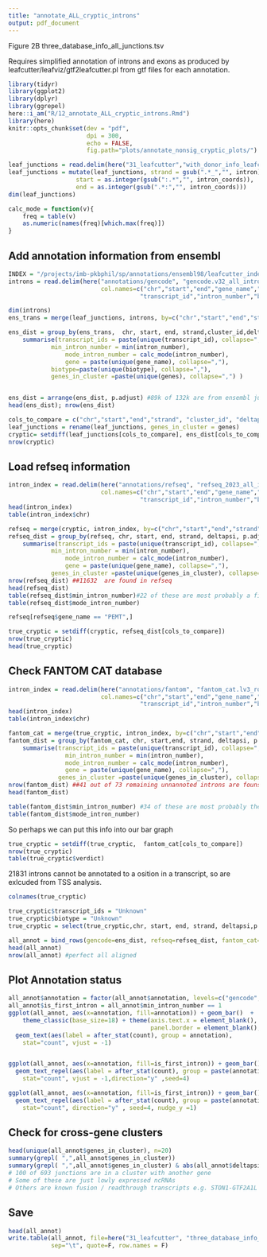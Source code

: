 ```yaml
---
title: "annotate_ALL_cryptic_introns"
output: pdf_document
---
```

Figure 2B
three_database_info_all_junctions.tsv

Requires simplified annotation of introns and exons as produced by leafcutter/leafviz/gtf2leafcutter.pl from gtf files for each annotation.  

```r
library(tidyr)
library(ggplot2)
library(dplyr)
library(ggrepel)
here::i_am("R/12_annotate_ALL_cryptic_introns.Rmd")
library(here)
knitr::opts_chunk$set(dev = "pdf",
                      dpi = 300,
                      echo = FALSE,
                      fig.path="plots/annotate_nonsig_cryptic_plots/")
```


```r
leaf_junctions = read.delim(here("31_leafcutter","with_donor_info_leafcutter.txt"))
leaf_junctions = mutate(leaf_junctions, strand = gsub(".*_","", intron),
                   start = as.integer(gsub(":.*","", intron_coords)),
                   end = as.integer(gsub(".*:","", intron_coords)))
dim(leaf_junctions)
```

```r
calc_mode = function(v){
    freq = table(v)
    as.numeric(names(freq)[which.max(freq)])
}
```

## Add annotation information from ensembl
```r
INDEX = "/projects/imb-pkbphil/sp/annotations/ensembl98/leafcutter_index/"
introns = read.delim(here("annotations/gencode", "gencode.v32_all_introns.bed.gz"), header = F,
                          col.names=c("chr","start","end","gene_name","gene_id","strand",
                                     "transcript_id","intron_number","biotype","annotation"))

dim(introns)
ens_trans = merge(leaf_junctions, introns, by=c("chr","start","end","strand"))

ens_dist = group_by(ens_trans,  chr, start, end, strand,cluster_id,deltapsi, p.adjust, ) %>% 
    summarise(transcript_ids = paste(unique(transcript_id), collapse=","),  
            min_intron_number = min(intron_number),
                mode_intron_number = calc_mode(intron_number),
                gene = paste(unique(gene_name), collapse=","),
            biotype=paste(unique(biotype), collapse=","),
            genes_in_cluster =paste(unique(genes), collapse=",") )


ens_dist = arrange(ens_dist, p.adjust) #89k of 132k are from ensembl junctions
head(ens_dist); nrow(ens_dist)
```

```r
cols_to_compare = c("chr","start","end","strand", "cluster_id", "deltapsi", "p.adjust","genes_in_cluster")
leaf_junctions = rename(leaf_junctions, genes_in_cluster = genes)
cryptic= setdiff(leaf_junctions[cols_to_compare], ens_dist[cols_to_compare], )
nrow(cryptic)
```


## Load refseq information

```r
intron_index = read.delim(here("annotations/refseq", "refseq_2023_all_introns.bed.gz"), header = F,
                          col.names=c("chr","start","end","gene_name","gene_id","strand",
                                     "transcript_id","intron_number","biotype","annotation"))
head(intron_index)
table(intron_index$chr)
```


```r
refseq = merge(cryptic, intron_index, by=c("chr","start","end","strand"))
refseq_dist = group_by(refseq, chr, start, end, strand, deltapsi, p.adjust, cluster_id) %>% 
    summarise(transcript_ids = paste(unique(transcript_id), collapse=","),  
            min_intron_number = min(intron_number),
                mode_intron_number = calc_mode(intron_number),
                gene = paste(unique(gene_name), collapse=","),
            genes_in_cluster =paste(unique(genes_in_cluster), collapse=","))
nrow(refseq_dist) ##11632  are found in refseq
head(refseq_dist)
table(refseq_dist$min_intron_number)#22 of these are most probably a first intron
table(refseq_dist$mode_intron_number)

refseq[refseq$gene_name == "PEMT",]
```
```r
true_cryptic = setdiff(cryptic, refseq_dist[cols_to_compare])
nrow(true_cryptic)
head(true_cryptic)
```

## Check FANTOM CAT database

```r
intron_index = read.delim(here("annotations/fantom", "fantom_cat.lv3_robust_all_introns.bed.gz"), header = F,
                          col.names=c("chr","start","end","gene_name","gene_id","strand",
                                     "transcript_id","intron_number","biotype","annotation"))
head(intron_index)
table(intron_index$chr)
```
```r
fantom_cat = merge(true_cryptic, intron_index, by=c("chr","start","end","strand"))
fantom_dist = group_by(fantom_cat, chr, start,end, strand, deltapsi, p.adjust,cluster_id) %>%
    summarise(transcript_ids = paste(unique(transcript_id), collapse=","), 
                min_intron_number = min(intron_number),
                mode_intron_number = calc_mode(intron_number),
                gene = paste(unique(gene_name), collapse=","),
              genes_in_cluster =paste(unique(genes_in_cluster), collapse=","))
nrow(fantom_dist) ##41 out of 73 remaining unnannoted introns are founs in fantom cat
head(fantom_dist)

table(fantom_dist$min_intron_number) #34 of these are most probably the first intron
table(fantom_dist$mode_intron_number)
```

So perhaps we can put this info into our bar graph

```r
true_cryptic = setdiff(true_cryptic,  fantom_cat[cols_to_compare])
nrow(true_cryptic)
table(true_cryptic$verdict)
```
21831 introns cannot be annotated to a osition in a transcript, so are exlcuded from TSS analysis. 


```r
colnames(true_cryptic)

true_cryptic$transcript_ids = "Unknown"
true_cryptic$biotype = "Unknown"
true_cryptic = select(true_cryptic,chr, start, end, strand, deltapsi,p.adjust,cluster_id,transcript_ids, biotype)

all_annot = bind_rows(gencode=ens_dist, refseq=refseq_dist, fantom_cat=fantom_dist, cryptic= true_cryptic,.id = "annotation")
head(all_annot)
nrow(all_annot) #perfect all aligned
```

## Plot Annotation status

```r
all_annot$annotation = factor(all_annot$annotation, levels=c("gencode","refseq","fantom_cat","cryptic"))
all_annot$is_first_intron = all_annot$min_intron_number == 1
ggplot(all_annot, aes(x=annotation, fill=annotation)) + geom_bar()  +
    theme_classic(base_size=18) + theme(axis.text.x = element_blank(), axis.ticks.x = element_blank(), 
                                        panel.border = element_blank(), axis.title.x = element_blank()) + 
  geom_text(aes(label = after_stat(count), group = annotation), 
    stat="count", vjust = -1) 


ggplot(all_annot, aes(x=annotation, fill=is_first_intron)) + geom_bar() + 
  geom_text_repel(aes(label = after_stat(count), group = paste(annotation , is_first_intron)), 
    stat="count", vjust = -1,direction="y" ,seed=4)

ggplot(all_annot, aes(x=annotation, fill=is_first_intron)) + geom_bar() + 
  geom_text_repel(aes(label = after_stat(count), group = paste(annotation , is_first_intron)), 
    stat="count", direction="y" , seed=4, nudge_y =1) 
```


## Check for cross-gene clusters

```r
head(unique(all_annot$genes_in_cluster), n=20)
summary(grepl( ",",all_annot$genes_in_cluster))
summary(grepl( ",",all_annot$genes_in_cluster) & abs(all_annot$deltapsi) > 0.1 & all_annot$p.adjust < 0.05)
# 100 of 693 junctions are in a cluster with another gene
# Some of these are just lowly expressed ncRNAs
# Others are known fusion / readthrough transcripts e.g. STON1-GTF2A1L
```


## Save

```r
head(all_annot)
write.table(all_annot, file=here("31_leafcutter", "three_database_info_all_junctions.tsv"),
            sep="\t", quote=F, row.names = F)
```

  